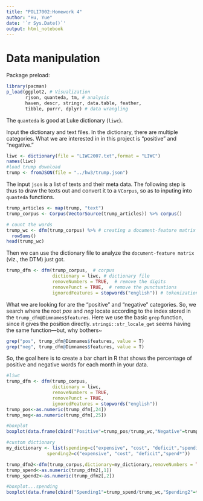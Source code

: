 ```yaml
---
title: "POLI7002:Homework 4"
author: "Hu, Yue"
date: '`r Sys.Date()`'
output: html_notebook
---
```


# Data manipulation
Package preload:
```r
library(pacman)
p_load(ggplot2, # Visualization
       rjson, quanteda, tm, # analysis
       haven, descr, stringr, data.table, feather, 
       tibble, purrr, dplyr) # data wrangling
```

The `quanteda` is good at Luke dictionary (`liwc`).

Input the dictionary and text files.
In the dictionary, there are multiple categories.
What we are interested in in this project is "positive" and "negative."

```r
liwc <- dictionary(file = "LIWC2007.txt",format = "LIWC")
names(liwc)
#load trump download
trump <- fromJSON(file = "../hw3/trump.json")
```

The input `json` is a list of texts and their meta data. 
The following step is thus to draw the texts out and convert it to a `VCorpus`, so as to inputing into `quanteda` functions.

```r
trump_articles <- map(trump, "text")
trump_corpus <- Corpus(VectorSource(trump_articles)) %>% corpus()

# count the words
trump_wc <- dfm(trump_corpus) %>% # creating a document-feature matrix
  rowSums()
head(trump_wc)
```

Then we can use the dictionary file to analyze the `document-feature matrix` (viz., the DTM) just got.

```r
trump_dfm <- dfm(trump_corpus,  # corpus
                 dictionary = liwc, # dictionary file
                 removeNumbers = TRUE,  # remove the digits
                 removePunct = TRUE,  # remove the punctuations
                 ignoredFeatures = stopwords("english")) # tokenization
```

What we are looking for are the "positive" and "negative" categories.
So, we search where the root *pos* and *neg* locate according to the index stored in the `trump_dfm@Dimnames$features`.
Here we use the basic `grep` function, since it gives the position directly.
`stringi::str_locale_get` seems having the same function---but, why bothers~

```r
grep("pos", trump_dfm@Dimnames$features, value = T)
grep("neg", trump_dfm@Dimnames$features, value = T)
```

So, the goal here is to create a bar chart in R that shows the percentage of positive and negative words for each month in your data.

```r
#liwc
trump_dfm <- dfm(trump_corpus, 
                 dictionary = liwc,
                 removeNumbers = TRUE, 
                 removePunct = TRUE, 
                 ignoredFeatures = stopwords("english"))
trump_pos<-as.numeric(trump_dfm[,24])
trump_neg<-as.numeric(trump_dfm[,25])

#boxplot
boxplot(data.frame(cbind("Positive"=trump_pos/trump_wc,"Negative"=trump_neg/trump_wc)))

#custom dictionary
my_dictionary <- list(spending=c("expensive", "cost", "deficit","spending"),
               spending2=c("expensive", "cost", "deficit","spend*"))

trump_dfm2<-dfm(trump_corpus,dictionary=my_dictionary,removeNumbers = TRUE, removePunct = TRUE, ignoredFeatures = stopwords("english"))
trump_spend<-as.numeric(trump_dfm2[,1])
trump_spend2<-as.numeric(trump_dfm2[,2])

#boxplot...spending
boxplot(data.frame(cbind("Spending1"=trump_spend/trump_wc,"Spending2"=trump_spend2/trump_wc)))

```


